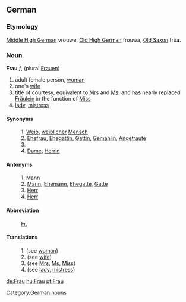 ==German==
===Etymology===
[[Middle High German]] vrouwe, [[Old High German]] frouwa, [[Old Saxon]] fr&#363;a.

===Noun===
'''Frau''' ''f'', (plural [[Frau]]en)
# adult female person, [[woman]]
# one's [[wife]]
# title of courtesy, equivalent to [[Mrs]] and [[Ms]], and has nearly replaced [[Fräulein]] in the function of [[Miss]]
# [[lady]], [[mistress]]

====Synonyms====
: 1. [[Weib]], [[weiblich]]er [[Mensch]]
: 2. [[Ehefrau]], [[Ehegattin]], [[Gattin]], [[Gemahlin]], [[Angetraute]]
: 3.
: 4. [[Dame]], [[Herrin]]

====Antonyms====
: 1. [[Mann]]
: 2. [[Mann]], [[Ehemann]], [[Ehegatte]], [[Gatte]]
: 3. [[Herr]]
: 4. [[Herr]]

====Abbreviation====
: [[Fr.]]

====Translations====
: 1. (see [[woman]])
: 2. (see [[wife]])
: 3. (see [[Mrs]], [[Ms]], [[Miss]])
: 4. (see [[lady]], [[mistress]])

[[Category:German nouns]]

[[de:Frau]]
[[hu:Frau]]
[[pt:Frau]]